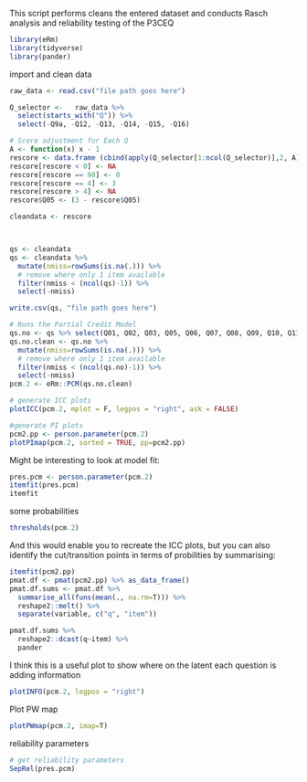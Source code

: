 This script performs cleans the entered dataset and conducts Rasch analysis and reliability testing of the P3CEQ


```{r}
library(eRm)
library(tidyverse)
library(pander)
```

import and clean data

```{r}
raw_data <- read.csv("file path goes here")

Q_selector <-   raw_data %>%
  select(starts_with("Q")) %>%
  select(-Q9a, -Q12, -Q13, -Q14, -Q15, -Q16)

# Score adjustment for Each Q
A <- function(x) x - 1
rescore <- data.frame (cbind(apply(Q_selector[1:ncol(Q_selector)],2, A)))
rescore[rescore < 0] <- NA
rescore[rescore == 98] <- 0
rescore[rescore == 4] <- 3
rescore[rescore > 4] <- NA
rescore$Q05 <- (3 - rescore$Q05)

cleandata <- rescore




```


```{r}
qs <- cleandata
qs <- cleandata %>% 
  mutate(nmiss=rowSums(is.na(.))) %>% 
  # remove where only 1 item available
  filter(nmiss < (ncol(qs)-1)) %>% 
  select(-nmiss) 

write.csv(qs, "file path goes here")

```




```{r}

# Runs the Partial Credit Model
qs.no <- qs %>% select(Q01, Q02, Q03, Q05, Q06, Q07, Q08, Q09, Q10, Q11)
qs.no.clean <- qs.no %>% 
  mutate(nmiss=rowSums(is.na(.))) %>% 
  # remove where only 1 item available
  filter(nmiss < (ncol(qs.no)-1)) %>% 
  select(-nmiss) 
pcm.2 <- eRm::PCM(qs.no.clean)
```



```{r}
# generate ICC plots
plotICC(pcm.2, mplot = F, legpos = "right", ask = FALSE)
```



```{r}
#generate PI plots
pcm2.pp <- person.parameter(pcm.2)
plotPImap(pcm.2, sorted = TRUE, pp=pcm2.pp)
```



Might be interesting to look at model fit:
```{r}

pres.pcm <- person.parameter(pcm.2)
itemfit(pres.pcm)
itemfit
```


some probabilities


```{r}
thresholds(pcm.2)
```



And this would enable you to recreate the ICC plots, but you can also identify the cut/transition points in terms of probilities by summarising:

```{r}
itemfit(pcm2.pp)
pmat.df <- pmat(pcm2.pp) %>% as_data_frame()
pmat.df.sums <- pmat.df %>% 
  summarise_all(funs(mean(., na.rm=T))) %>% 
  reshape2::melt() %>%
  separate(variable, c("q", "item"))

pmat.df.sums %>% 
  reshape2::dcast(q~item) %>% 
  pander
```




I think this is a useful plot to show where on the latent each question is adding information

```{r}
plotINFO(pcm.2, legpos = "right")
```


Plot PW map



```{r}
plotPWmap(pcm.2, imap=T)
```


reliability parameters

```{r}
# get reliability parameters
SepRel(pres.pcm)
```


